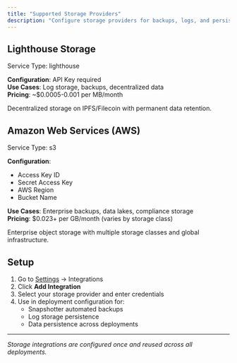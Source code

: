 ```yaml
---
title: "Supported Storage Providers"
description: "Configure storage providers for backups, logs, and persistent data across deployments."
---
```


## Lighthouse Storage
Service Type: lighthouse

**Configuration**: API Key required  
**Use Cases**: Log storage, backups, decentralized data  
**Pricing**: ~$0.0005-0.001 per MB/month

Decentralized storage on IPFS/Filecoin with permanent data retention.

## Amazon Web Services (AWS)
Service Type: s3

**Configuration**:
- Access Key ID
- Secret Access Key  
- AWS Region
- Bucket Name

**Use Cases**: Enterprise backups, data lakes, compliance storage  
**Pricing**: $0.023+ per GB/month (varies by storage class)

Enterprise object storage with multiple storage classes and global infrastructure.

## Setup

1. Go to [Settings](https://console.aquanode.ai/settings) → Integrations
2. Click **Add Integration**
3. Select your storage provider and enter credentials
4. Use in deployment configuration for:
   - Snapshotter automated backups
   - Log storage persistence
   - Data persistence across deployments

---

*Storage integrations are configured once and reused across all deployments.*